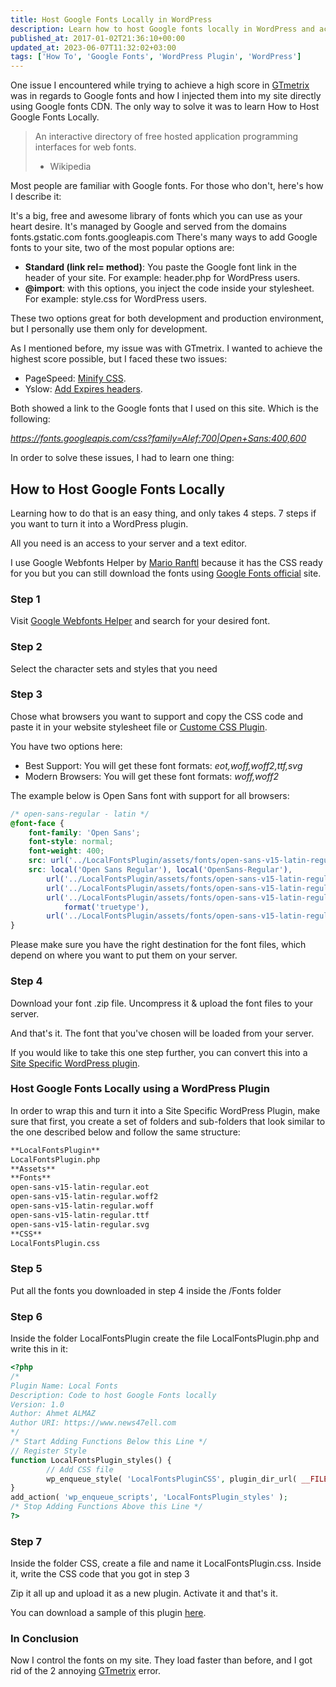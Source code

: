 ```yaml
---
title: Host Google Fonts Locally in WordPress
description: Learn how to host Google fonts locally in WordPress and achieve a high score in GTMetrix.
published_at: 2017-01-02T21:36:10+00:00
updated_at: 2023-06-07T11:32:02+03:00
tags: ['How To', 'Google Fonts', 'WordPress Plugin', 'WordPress']
---
```


One issue I encountered while trying to achieve a high score in [GTmetrix][1] was in regards to Google fonts and how I injected them into my site directly using Google fonts CDN. The only way to solve it was to learn How to Host Google Fonts Locally.

> An interactive directory of free hosted application programming interfaces for web fonts.
> - Wikipedia

Most people are familiar with Google fonts. For those who don't, here's how I describe it:

It's a big, free and awesome library of fonts which you can use as your heart desire. It's managed by Google and served from the domains fonts.gstatic.com fonts.googleapis.com
There's many ways to add Google fonts to your site, two of the most popular options are:

- **Standard (link rel= method)**: You paste the Google font link in the header of your site. For example: header.php for WordPress users.
- **@import**: with this options, you inject the code inside your stylesheet. For example: style.css for WordPress users.

These two options great for both development and production environment, but I personally use them only for development.

As I mentioned before, my issue was with GTmetrix. I wanted to achieve the highest score possible, but I faced these two issues:

- PageSpeed: [Minify CSS][2].
- Yslow: [Add Expires headers][3].

Both showed a link to the Google fonts that I used on this site. Which is the following:

_https://fonts.googleapis.com/css?family=Alef:700|Open+Sans:400,600_

In order to solve these issues, I had to learn one thing:

## How to Host Google Fonts Locally

Learning how to do that is an easy thing, and only takes 4 steps. 7 steps if you want to turn it into a WordPress plugin.

All you need is an access to your server and a text editor.

I use Google Webfonts Helper by [Mario Ranftl][4] because it has the CSS ready for you but you can still download the fonts using [Google Fonts official][5] site.

### Step 1

Visit [Google Webfonts Helper][6] and search for your desired font.

### Step 2

Select the character sets and styles that you need

### Step 3

Chose what browsers you want to support and copy the CSS code and paste it in your website stylesheet file or [Custome CSS Plugin][7].

You have two options here:

- Best Support: You will get these font formats: _eot,woff,woff2,ttf,svg_
- Modern Browsers: You will get these font formats: _woff,woff2_

The example below is Open Sans font with support for all browsers:

```css
/* open-sans-regular - latin */
@font-face {
	font-family: 'Open Sans';
	font-style: normal;
	font-weight: 400;
	src: url('../LocalFontsPlugin/assets/fonts/open-sans-v15-latin-regular.eot'); /* IE9 Compat Modes */
	src: local('Open Sans Regular'), local('OpenSans-Regular'),
		url('../LocalFontsPlugin/assets/fonts/open-sans-v15-latin-regular.eot?#iefix') format('embedded-opentype'),
		url('../LocalFontsPlugin/assets/fonts/open-sans-v15-latin-regular.woff2') format('woff2'),
		url('../LocalFontsPlugin/assets/fonts/open-sans-v15-latin-regular.woff') format('woff'), url('../LocalFontsPlugin/assets/fonts/open-sans-v15-latin-regular.ttf')
			format('truetype'),
		url('../LocalFontsPlugin/assets/fonts/open-sans-v15-latin-regular.svg#OpenSans') format('svg'); /* Legacy iOS */
}
```

Please make sure you have the right destination for the font files, which depend on where you want to put them on your server.

### Step 4

Download your font .zip file. Uncompress it & upload the font files to your server.

And that's it. The font that you've chosen will be loaded from your server.

If you would like to take this one step further, you can convert this into a [Site Specific WordPress plugin][8].

### Host Google Fonts Locally using a WordPress Plugin

In order to wrap this and turn it into a Site Specific WordPress Plugin, make sure that first, you create a set of folders and sub-folders that look similar to the one described below and follow the same structure:

```md
**LocalFontsPlugin**
LocalFontsPlugin.php
**Assets**
**Fonts**
open-sans-v15-latin-regular.eot
open-sans-v15-latin-regular.woff2
open-sans-v15-latin-regular.woff
open-sans-v15-latin-regular.ttf
open-sans-v15-latin-regular.svg
**CSS**
LocalFontsPlugin.css
```

### Step 5

Put all the fonts you downloaded in step 4 inside the /Fonts folder

### Step 6

Inside the folder LocalFontsPlugin create the file LocalFontsPlugin.php and write this in it:

```php
<?php
/*
Plugin Name: Local Fonts
Description: Code to host Google Fonts locally
Version: 1.0
Author: Ahmet ALMAZ
Author URI: https://www.news47ell.com
*/
/* Start Adding Functions Below this Line */
// Register Style
function LocalFontsPlugin_styles() {
        // Add CSS file
        wp_enqueue_style( 'LocalFontsPluginCSS', plugin_dir_url( __FILE__ ) . 'assets/css/LocalFontsPlugin.css' );
}
add_action( 'wp_enqueue_scripts', 'LocalFontsPlugin_styles' );
/* Stop Adding Functions Above this Line */
?>
```

### Step 7

Inside the folder CSS, create a file and name it LocalFontsPlugin.css. Inside it, write the CSS code that you got in step 3

Zip it all up and upload it as a new plugin. Activate it and that's it.

You can download a sample of this plugin [here][9].

### In Conclusion

Now I control the fonts on my site. They load faster than before, and I got rid of the 2 annoying [GTmetrix][10] error.

[1]: https://gtmetrix.com/reports/www.news47ell.com/SkemaKoD
[2]: https://gtmetrix.com/minify-css.html
[3]: https://gtmetrix.com/add-expires-headers.html
[4]: http://mranftl.com/
[5]: https://fonts.google.com/
[6]: https://google-webfonts-helper.herokuapp.com/
[7]: https://www.news47ell.com/reviews/simple-custom-css-js-review-custom-css-wordpress-plugin/
[8]: https://www.news47ell.com/how-to/create-site-specific-wordpress-plugin/
[9]: https://drive.google.com/open?id=1L6kDFl2E9zvld7tNKVA7kx4yWxqr1iAI
[10]: https://gtmetrix.com/reports/www.news47ell.com/YhyjdQy2
